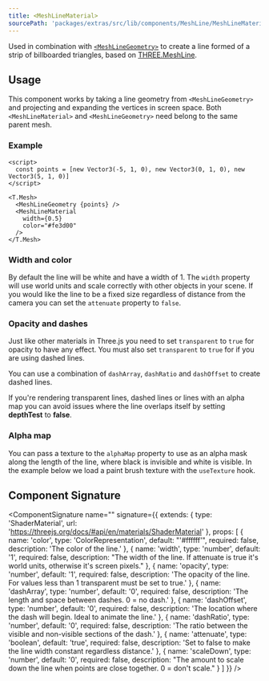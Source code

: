 ```yaml
---
title: <MeshLineMaterial>
sourcePath: 'packages/extras/src/lib/components/MeshLine/MeshLineMaterial.svelte'
---
```


Used in combination with [`<MeshLineGeometry>`](/reference/extras/meshline-geometry) to create a line formed of a strip of billboarded triangles, based on <a href="https://github.com/spite/THREE.MeshLine" target="_blank">THREE.MeshLine</a>.

<Example path="extras/meshline-material/animated" />

## Usage

This component works by taking a line geometry from `<MeshLineGeometry>` and projecting and expanding the vertices in screen space.
Both `<MeshLineMaterial>` and `<MeshLineGeometry>` need belong to the same parent mesh.

### Example

```svelte
<script>
  const points = [new Vector3(-5, 1, 0), new Vector3(0, 1, 0), new Vector3(5, 1, 0)]
</script>

<T.Mesh>
  <MeshLineGeometry {points} />
  <MeshLineMaterial
    width={0.5}
    color="#fe3d00"
  />
</T.Mesh>
```

### Width and color

By default the line will be white and have a width of 1.
The `width` property will use world units and scale correctly with other objects in your scene.
If you would like the line to be a fixed size regardless of distance from the camera you can set the `attenuate` property to `false`.

### Opacity and dashes

Just like other materials in Three.js you need to set `transparent` to `true` for opacity to have any effect.
You must also set `transparent` to `true` for if you are using dashed lines.

You can use a combination of `dashArray`, `dashRatio` and `dashOffset` to create dashed lines.

<Tip type="tip">
  If you're rendering transparent lines, dashed lines or lines with an alpha map you can avoid
  issues where the line overlaps itself by setting <b>depthTest</b> to <b>false</b>.
</Tip>

### Alpha map

You can pass a texture to the `alphaMap` property to use as an alpha mask along the length of the line, where black is invisible and white is visible.
In the example below we load a paint brush texture with the `useTexture` hook.

<Example path="extras/meshline-material/alpha-map" />

## Component Signature

<ComponentSignature
  name="<MeshLineMaterial>"
  signature={{
    extends: {
      type: 'ShaderMaterial',
      url: 'https://threejs.org/docs/#api/en/materials/ShaderMaterial'
    },
    props: [
      {
        name: 'color',
        type: 'ColorRepresentation',
        default: "'#ffffff'",
        required: false,
        description: 'The color of the line.'
      },
      {
        name: 'width',
        type: 'number',
        default: '1',
        required: false,
        description:
          "The width of the line. If attenuate is true it's world units, otherwise it's screen pixels."
      },
      {
        name: 'opacity',
        type: 'number',
        default: '1',
        required: false,
        description:
          'The opacity of the line. For values less than 1 transparent must be set to true.'
      },
      {
        name: 'dashArray',
        type: 'number',
        default: '0',
        required: false,
        description: 'The length and space between dashes. 0 = no dash.'
      },
      {
        name: 'dashOffset',
        type: 'number',
        default: '0',
        required: false,
        description: 'The location where the dash will begin. Ideal to animate the line.'
      },
      {
        name: 'dashRatio',
        type: 'number',
        default: '0',
        required: false,
        description: 'The ratio between the visible and non-visible sections of the dash.'
      },
      {
        name: 'attenuate',
        type: 'boolean',
        default: 'true',
        required: false,
        description: 'Set to false to make the line width constant regardless distance.'
      },
      {
        name: 'scaleDown',
        type: 'number',
        default: '0',
        required: false,
        description:
          "The amount to scale down the line when points are close together. 0 = don't scale."
      }
    ]
  }}
/>
